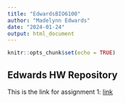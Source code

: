 ```yaml
---
title: "EdwardsBIO6100"
author: "Madelynn Edwards"
date: "2024-01-24"
output: html_document
---
```


```r
knitr::opts_chunk$set(echo = TRUE)
```

## Edwards HW Repository

This is the link for assignment 1: [link](Homework_02.html)